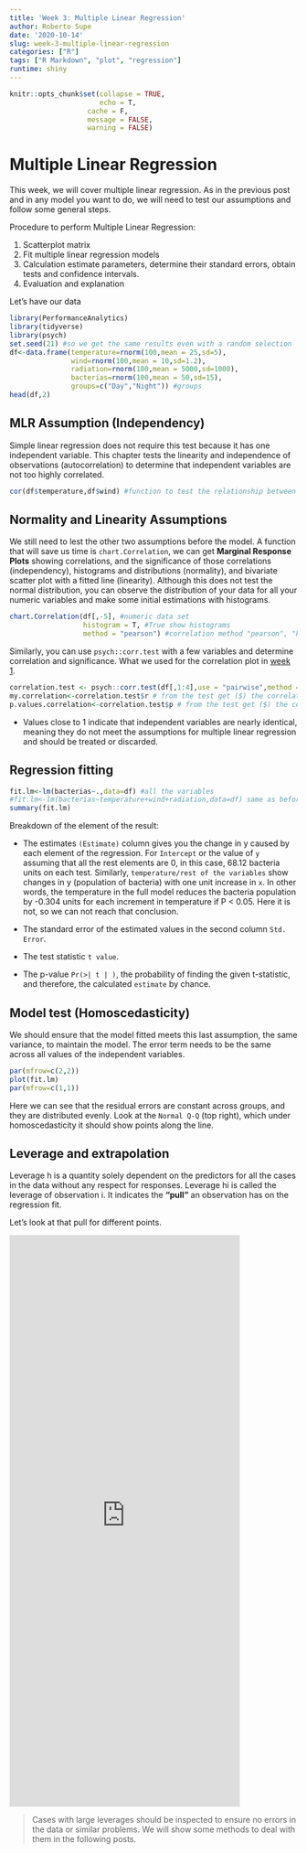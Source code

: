 ```yaml
---
title: 'Week 3: Multiple Linear Regression'
author: Roberto Supe
date: '2020-10-14'
slug: week-3-multiple-linear-regression
categories: ["R"]
tags: ["R Markdown", "plot", "regression"]
runtime: shiny
---
```

```r
knitr::opts_chunk$set(collapse = TRUE,
                      echo = T,
                   cache = F,
                   message = FALSE,
                   warning = FALSE)
```

# Multiple Linear Regression

This week, we will cover multiple linear regression. As in the previous post and in any model you want to do, we will need to test our assumptions and follow some general steps. 

Procedure to perform Multiple Linear Regression:

1. Scatterplot matrix
1. Fit multiple linear regression models
1. Calculation estimate parameters, determine their standard errors, obtain tests and confidence intervals.
1. Evaluation and explanation

<!--more-->

Let's have our data

```r
library(PerformanceAnalytics)
library(tidyverse)
library(psych)
set.seed(21) #so we get the same results even with a random selection
df<-data.frame(temperature=rnorm(100,mean = 25,sd=5),
               wind=rnorm(100,mean = 10,sd=1.2),
               radiation=rnorm(100,mean = 5000,sd=1000),
               bacterias=rnorm(100,mean = 50,sd=15),
               groups=c("Day","Night")) #groups
head(df,2)
```


## MLR Assumption (Independency)

Simple linear regression does not require this test because it has one independent variable. This chapter tests the linearity and independence of observations (autocorrelation) to determine that independent variables are not too highly correlated.

```r
cor(df$temperature,df$wind) #function to test the relationship between your independent variables
```

## Normality and Linearity Assumptions 

We still need to lest the other two assumptions before the model. A function that will save us time is `chart.Correlation`, we can get **Marginal Response Plots** showing correlations, and the significance of those correlations (independency), histograms and distributions (normality), and bivariate scatter plot with a fitted line (linearity). Although this does not test the normal distribution, you can observe the distribution of your data for all your numeric variables and make some initial estimations with histograms. 

```r
chart.Correlation(df[,-5], #numeric data set
                  histogram = T, #True show histograms
                  method = "pearson") #correlation method "pearson", "kendall", "spearman"
```

Similarly, you can use `psych::corr.test` with a few variables and determine correlation and significance. What we used for the correlation plot in [week 1]().

```r
correlation.test <- psych::corr.test(df[,1:4],use = "pairwise",method = "spearman") #relationship between all your variables
my.correlation<-correlation.test$r # from the test get ($) the correlation values
p.values.correlation<-correlation.test$p # from the test get ($) the correlation p values
```

* Values close to 1 indicate that independent variables are nearly identical, meaning they do not meet the assumptions for multiple linear regression and should be treated or discarded.

## Regression fitting

```r
fit.lm<-lm(bacterias~.,data=df) #all the variables 
#fit.lm<-lm(bacterias~temperature+wind+radiation,data=df) same as before
summary(fit.lm)
```

Breakdown of the element of the result:

* The estimates `(Estimate)` column gives you the change in y caused by each element of the regression. For `Intercept` or the value of `y` assuming that all the rest elements are 0, in this case, 68.12 bacteria units on each test. Similarly, `temperature/rest of the variables` show changes in y (population of bacteria) with one unit increase in `x`. In other words, the temperature in the full model reduces the bacteria population by -0.304 units for each increment in temperature if P < 0.05. Here it is not, so we can not reach that conclusion. 

* The standard error of the estimated values in the second column `Std. Error`.
* The test statistic `t value`.
* The p-value `Pr(>| t | )`, the probability of finding the given t-statistic, and therefore, the calculated `estimate` by chance.


## Model test (Homoscedasticity)

We should ensure that the model fitted meets this last assumption, the same variance, to maintain the model. The error term needs to be the same across all values of the independent variables.

```r
par(mfrow=c(2,2))
plot(fit.lm)
par(mfrow=c(1,1))
```

Here we can see that the residual errors are constant across groups, and they are distributed evenly. Look at the `Normal Q-Q` (top right), which under homoscedasticity it should show points along the line.

## Leverage and extrapolation

Leverage h is a quantity solely dependent on the predictors for all the cases in the data without any respect for responses. Leverage hi is called the leverage of observation i. It indicates the **“pull”** an observation has on the regression fit. 

Let's look at that pull for different points.

<iframe height="1000" width="80%" frameborder="no" src="https://roberto-supe.shinyapps.io/leverage_statsBNU/"> </iframe>

>Cases with large leverages should be inspected to ensure no errors in the data or similar problems. We will show some methods to deal with them in the following posts.
